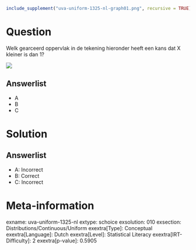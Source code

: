```r
include_supplement("uva-uniform-1325-nl-graph01.png", recursive = TRUE)
```

Question
========

Welk gearceerd oppervlak in de tekening hieronder heeft een kans dat X
kleiner is dan 1?

![](uva-uniform-1325-nl-graph01.png)

Answerlist
----------

* A
* B
* C

Solution
========

Answerlist
----------

* A: Incorrect
* B: Correct
* C: Incorrect

Meta-information
================
exname: uva-uniform-1325-nl
extype: schoice
exsolution: 010
exsection: Distributions/Continuous/Uniform
exextra[Type]: Conceptual
exextra[Language]: Dutch
exextra[Level]: Statistical Literacy
exextra[IRT-Difficulty]: 2
exextra[p-value]: 0.5905
